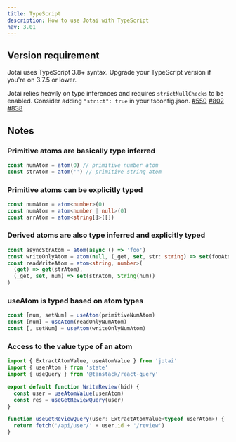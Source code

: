 ```yaml
---
title: TypeScript
description: How to use Jotai with TypeScript
nav: 3.01
---
```


## Version requirement

Jotai uses TypeScript 3.8+ syntax. Upgrade your TypeScript version if you're on 3.7.5 or lower.

Jotai relies heavily on type inferences and requires `strictNullChecks` to be enabled. Consider adding `"strict": true` in your tsconfig.json.
[#550](https://github.com/pmndrs/jotai/issues/550)
[#802](https://github.com/pmndrs/jotai/issues/802)
[#838](https://github.com/pmndrs/jotai/issues/838)

## Notes

### Primitive atoms are basically type inferred

```ts
const numAtom = atom(0) // primitive number atom
const strAtom = atom('') // primitive string atom
```

### Primitive atoms can be explicitly typed

```ts
const numAtom = atom<number>(0)
const numAtom = atom<number | null>(0)
const arrAtom = atom<string[]>([])
```

### Derived atoms are also type inferred and explicitly typed

```ts
const asyncStrAtom = atom(async () => 'foo')
const writeOnlyAtom = atom(null, (_get, set, str: string) => set(fooAtom, str))
const readWriteAtom = atom<string, number>(
  (get) => get(strAtom),
  (_get, set, num) => set(strAtom, String(num))
)
```

### useAtom is typed based on atom types

```ts
const [num, setNum] = useAtom(primitiveNumAtom)
const [num] = useAtom(readOnlyNumAtom)
const [, setNum] = useAtom(writeOnlyNumAtom)
```

### Access to the value type of an atom

```ts
import { ExtractAtomValue, useAtomValue } from 'jotai'
import { userAtom } from 'state'
import { useQuery } from '@tanstack/react-query'

export default function WriteReview(hid) {
  const user = useAtomValue(userAtom)
  const res = useGetReviewQuery(user)
}

function useGetReviewQuery(user: ExtractAtomValue<typeof userAtom>) {
  return fetch('/api/user/' + user.id + '/review')
}
```

